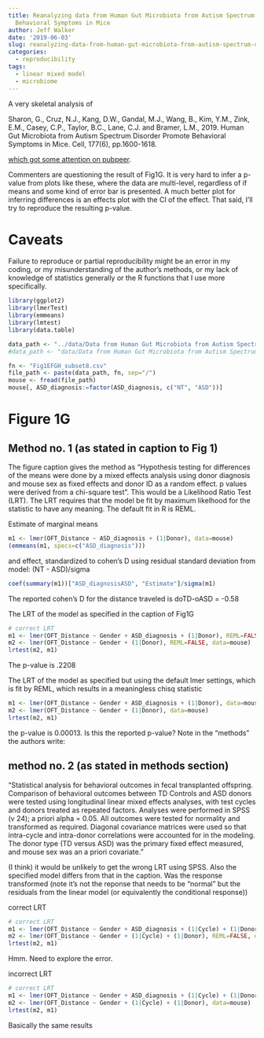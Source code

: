 ```yaml
---
title: Reanalyzing data from Human Gut Microbiota from Autism Spectrum Disorder Promote
  Behavioral Symptoms in Mice
author: Jeff Walker
date: '2019-06-03'
slug: reanalyzing-data-from-human-gut-microbiota-from-autism-spectrum-disorder-promote-behavioral-symptoms-in-mice
categories:
  - reproducibility
tags:
  - linear mixed model
  - microbiome
---
```


A very skeletal analysis of

Sharon, G., Cruz, N.J., Kang, D.W., Gandal, M.J., Wang, B., Kim, Y.M., Zink, E.M., Casey, C.P., Taylor, B.C., Lane, C.J. and Bramer, L.M., 2019. Human Gut Microbiota from Autism Spectrum Disorder Promote Behavioral Symptoms in Mice. Cell, 177(6), pp.1600-1618.

[which got some attention on pubpeer](https://pubpeer.com/publications/B521D325772244D8F656F1ED193ACA#).

Commenters are questioning the result of Fig1G. It is very hard to infer a p-value from plots like these, where the data are multi-level, regardless of if means and some kind of error bar is presented. A much better plot for inferring differences is an effects plot with the CI of the effect. That said, I'll try to reproduce the resulting p-value.

# Caveats
Failure to reproduce or partial reproducibility might be an error in my coding, or my misunderstanding of the author's methods, or my lack of knowledge of statistics generally or the R functions that I use more specifically.

```r
library(ggplot2)
library(lmerTest)
library(emmeans)
library(lmtest)
library(data.table)
```

```r
data_path <- "../data/Data from Human Gut Microbiota from Autism Spectrum Disorder Promote Behavioral Symptoms in Mice/Fig1"
#data_path <- "data/Data from Human Gut Microbiota from Autism Spectrum Disorder Promote Behavioral Symptoms in Mice/Fig1"
```

```r
fn <- "Fig1EFGH_subset8.csv"
file_path <- paste(data_path, fn, sep="/")
mouse <- fread(file_path)
mouse[, ASD_diagnosis:=factor(ASD_diagnosis, c("NT", "ASD"))]
```

# Figure 1G
## Method no. 1 (as stated in caption to Fig 1)
The figure caption gives the method as "Hypothesis testing for differences of the means were done by a mixed effects analysis using donor diagnosis and mouse sex as fixed effects and donor ID as a random effect. p values were derived from a chi-square test". This would be a Likelihood Ratio Test (LRT). The LRT requires that the model be fit by maximum likelhood for the statistic to have any meaning. The default fit in R is REML.

Estimate of marginal means

```r
m1 <- lmer(OFT_Distance ~ ASD_diagnosis + (1|Donor), data=mouse)
(emmeans(m1, specs=c("ASD_diagnosis")))
```

and effect, standardized to cohen's D using residual standard deviation from model: (NT - ASD)/sigma 

```r
coef(summary(m1))["ASD_diagnosisASD", "Estimate"]/sigma(m1)
```

The reported cohen's D for the distance traveled is doTD-oASD = -0.58

The LRT of the model as specified in the caption of Fig1G
```r

# correct LRT
m1 <- lmer(OFT_Distance ~ Gender + ASD_diagnosis + (1|Donor), REML=FALSE, data=mouse)
m2 <- lmer(OFT_Distance ~ Gender + (1|Donor), REML=FALSE, data=mouse)
lrtest(m2, m1)

```

The p-value is .2208

The LRT of the model as specified but using the default lmer settings, which is fit by REML, which results in a meaningless chisq statistic

```r

m1 <- lmer(OFT_Distance ~ Gender + ASD_diagnosis + (1|Donor), data=mouse)
m2 <- lmer(OFT_Distance ~ Gender + (1|Donor), data=mouse)
lrtest(m2, m1)
```

the p-value is 0.00013. Is this the reported p-value? Note in the "methods" the authors write:

## method no. 2 (as stated in methods section)

"Statistical analysis for behavioral outcomes in fecal transplanted offspring. Comparison of behavioral outcomes between TD Controls and ASD donors were tested using longitudinal linear mixed effects analyses, with test cycles and donors treated as repeated factors. Analyses were performed in SPSS (v 24); a priori alpha = 0.05. All outcomes were tested for normality and transformed as required. Diagonal covariance matrices were used so that intra-cycle and intra-donor correlations were accounted for in the modeling. The donor type (TD versus ASD) was the primary fixed effect measured, and mouse sex was an a priori covariate."

(I think) it would be unlikely to get the wrong LRT using SPSS. Also the specified model differs from that in the caption. Was the response transformed (note it's not the reponse that needs to be "normal" but the residuals from the linear model (or equivalently the conditional response))

correct LRT
```r
# correct LRT
m1 <- lmer(OFT_Distance ~ Gender + ASD_diagnosis + (1|Cycle) + (1|Donor), REML=FALSE, data=mouse)
m2 <- lmer(OFT_Distance ~ Gender + (1|Cycle) + (1|Donor), REML=FALSE, data=mouse)
lrtest(m2, m1)
```

Hmm. Need to explore the error.

incorrect LRT

```r
# correct LRT
m1 <- lmer(OFT_Distance ~ Gender + ASD_diagnosis + (1|Cycle) + (1|Donor), data=mouse)
m2 <- lmer(OFT_Distance ~ Gender + (1|Cycle) + (1|Donor), data=mouse)
lrtest(m2, m1)
```

Basically the same results
